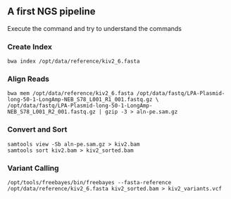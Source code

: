 ## A first NGS pipeline

Execute the command and try to understand the commands 

### Create Index
    bwa index /opt/data/reference/kiv2_6.fasta 
    
### Align Reads
    bwa mem /opt/data/reference/kiv2_6.fasta /opt/data/fastq/LPA-Plasmid-long-50-1-LongAmp-NEB_S78_L001_R1_001.fastq.gz \
    /opt/data/fastq/LPA-Plasmid-long-50-1-LongAmp-NEB_S78_L001_R2_001.fastq.gz | gzip -3 > aln-pe.sam.gz

### Convert and Sort
    samtools view -Sb aln-pe.sam.gz > kiv2.bam
    samtools sort kiv2.bam > kiv2_sorted.bam
    
### Variant Calling    
    /opt/tools/freebayes/bin/freebayes --fasta-reference /opt/data/reference/kiv2_6.fasta kiv2_sorted.bam > kiv2_variants.vcf
    

